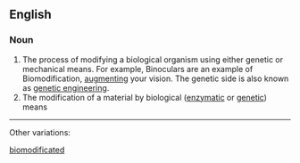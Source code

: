 ==English==

===Noun===
{{en-noun}}

# The process of modifying a biological organism using either genetic or mechanical means.  For example, Binoculars are an example of Biomodification, [[augmenting]] your vision. The genetic side is also known as [[genetic engineering]].
# The modification of a material by biological ([[enzymatic]] or [[genetic]]) means

----

Other variations:

[[biomodificated]]